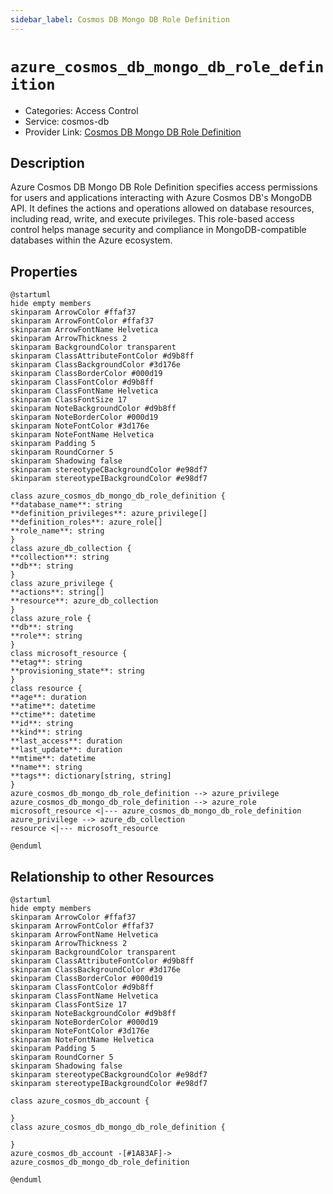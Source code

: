 ```yaml
---
sidebar_label: Cosmos DB Mongo DB Role Definition
---
```


# `azure_cosmos_db_mongo_db_role_definition`

- Categories: Access Control
- Service: cosmos-db
- Provider Link: [Cosmos DB Mongo DB Role Definition](https://learn.microsoft.com/en-us/azure/cosmos-db/mongodb/rbac-overview)

## Description

Azure Cosmos DB Mongo DB Role Definition specifies access permissions for users and applications interacting with Azure Cosmos DB's MongoDB API. It defines the actions and operations allowed on database resources, including read, write, and execute privileges. This role-based access control helps manage security and compliance in MongoDB-compatible databases within the Azure ecosystem.

## Properties

<ZoomPanPinch>

```kroki imgType="plantuml" imgAlt="Diagram of Cosmos DB Mongo DB Role Definition data model"
@startuml
hide empty members
skinparam ArrowColor #ffaf37
skinparam ArrowFontColor #ffaf37
skinparam ArrowFontName Helvetica
skinparam ArrowThickness 2
skinparam BackgroundColor transparent
skinparam ClassAttributeFontColor #d9b8ff
skinparam ClassBackgroundColor #3d176e
skinparam ClassBorderColor #000d19
skinparam ClassFontColor #d9b8ff
skinparam ClassFontName Helvetica
skinparam ClassFontSize 17
skinparam NoteBackgroundColor #d9b8ff
skinparam NoteBorderColor #000d19
skinparam NoteFontColor #3d176e
skinparam NoteFontName Helvetica
skinparam Padding 5
skinparam RoundCorner 5
skinparam Shadowing false
skinparam stereotypeCBackgroundColor #e98df7
skinparam stereotypeIBackgroundColor #e98df7

class azure_cosmos_db_mongo_db_role_definition {
**database_name**: string
**definition_privileges**: azure_privilege[]
**definition_roles**: azure_role[]
**role_name**: string
}
class azure_db_collection {
**collection**: string
**db**: string
}
class azure_privilege {
**actions**: string[]
**resource**: azure_db_collection
}
class azure_role {
**db**: string
**role**: string
}
class microsoft_resource {
**etag**: string
**provisioning_state**: string
}
class resource {
**age**: duration
**atime**: datetime
**ctime**: datetime
**id**: string
**kind**: string
**last_access**: duration
**last_update**: duration
**mtime**: datetime
**name**: string
**tags**: dictionary[string, string]
}
azure_cosmos_db_mongo_db_role_definition --> azure_privilege
azure_cosmos_db_mongo_db_role_definition --> azure_role
microsoft_resource <|--- azure_cosmos_db_mongo_db_role_definition
azure_privilege --> azure_db_collection
resource <|--- microsoft_resource

@enduml
```

</ZoomPanPinch>

## Relationship to other Resources

<ZoomPanPinch>

```kroki imgType="plantuml" imgAlt="Diagram of Cosmos DB Mongo DB Role Definition resource relationships"
@startuml
hide empty members
skinparam ArrowColor #ffaf37
skinparam ArrowFontColor #ffaf37
skinparam ArrowFontName Helvetica
skinparam ArrowThickness 2
skinparam BackgroundColor transparent
skinparam ClassAttributeFontColor #d9b8ff
skinparam ClassBackgroundColor #3d176e
skinparam ClassBorderColor #000d19
skinparam ClassFontColor #d9b8ff
skinparam ClassFontName Helvetica
skinparam ClassFontSize 17
skinparam NoteBackgroundColor #d9b8ff
skinparam NoteBorderColor #000d19
skinparam NoteFontColor #3d176e
skinparam NoteFontName Helvetica
skinparam Padding 5
skinparam RoundCorner 5
skinparam Shadowing false
skinparam stereotypeCBackgroundColor #e98df7
skinparam stereotypeIBackgroundColor #e98df7

class azure_cosmos_db_account {

}
class azure_cosmos_db_mongo_db_role_definition {

}
azure_cosmos_db_account -[#1A83AF]-> azure_cosmos_db_mongo_db_role_definition

@enduml
```

</ZoomPanPinch>
